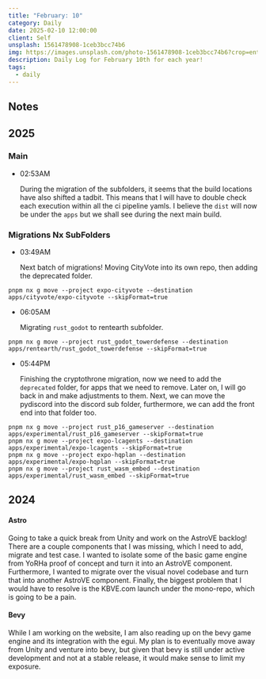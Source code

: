 ```yaml
---
title: "February: 10"
category: Daily
date: 2025-02-10 12:00:00
client: Self
unsplash: 1561478908-1ceb3bcc74b6
img: https://images.unsplash.com/photo-1561478908-1ceb3bcc74b6?crop=entropy&cs=srgb&fm=jpg&ixid=MnwzNjM5Nzd8MHwxfHJhbmRvbXx8fHx8fHx8fDE2ODE3NDg2ODY&ixlib=rb-4.0.3&q=85
description: Daily Log for February 10th for each year!
tags:
  - daily
---
```


## Notes

## 2025

### Main

-   02:53AM

    During the migration of the subfolders, it seems that the build locations have also shifted a tadbit.
    This means that I will have to double check each execution within all the ci pipeline yamls.
    I believe the `dist` will now be under the `apps` but we shall see during the next main build. 

### Migrations Nx SubFolders

-   03:49AM

    Next batch of migrations!
    Moving CityVote into its own repo, then adding the deprecated folder.

```shell
pnpm nx g move --project expo-cityvote --destination apps/cityvote/expo-cityvote --skipFormat=true
```

-   06:05AM

    Migrating `rust_godot` to rentearth subfolder.

```shell
pnpm nx g move --project rust_godot_towerdefense --destination apps/rentearth/rust_godot_towerdefense --skipFormat=true
```

-   05:44PM

    Finishing the cryptothrone migration, now we need to add the `deprecated` folder, for apps that we need to remove.
    Later on, I will go back in and make adjustments to them.
    Next, we can move the pydiscord into the discord sub folder, furthermore, we can add the front end into that folder too.

```shell
pnpm nx g move --project rust_p16_gameserver --destination apps/experimental/rust_p16_gameserver --skipFormat=true
pnpm nx g move --project expo-lcagents --destination apps/experimental/expo-lcagents --skipFormat=true
pnpm nx g move --project expo-hqplan --destination apps/experimental/expo-hqplan --skipFormat=true
pnpm nx g move --project rust_wasm_embed --destination apps/experimental/rust_wasm_embed --skipFormat=true

```


## 2024

#### Astro

Going to take a quick break from Unity and work on the AstroVE backlog!
There are a couple components that I was missing, which I need to add, migrate and test case.
I wanted to isolate some of the basic game engine from YoRHa proof of concept and turn it into an AstroVE component.
Furthermore, I wanted to migrate over the visual novel codebase and turn that into another AstroVE component.
Finally, the biggest problem that I would have to resolve is the KBVE.com launch under the mono-repo, which is going to be a pain.



#### Bevy

While I am working on the website, I am also reading up on the bevy game engine and its integration with the egui.
My plan is to eventually move away from Unity and venture into bevy, but given that bevy is still under active development and not at a stable release, it would make sense to limit my exposure.
